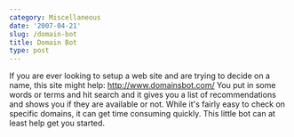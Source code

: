 ```yaml
---
category: Miscellaneous
date: '2007-04-21'
slug: /domain-bot
title: Domain Bot
type: post
---
```



If you are ever looking to setup a web site and are trying to
decide on a name, this site might help: http://www.domainsbot.com/
You put in some words or terms and hit search and it gives you a
list of recommendations and shows you if they are available or not.
While it's fairly easy to check on specific domains, it can get
time consuming quickly. This little bot can at least help get you
started.